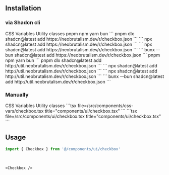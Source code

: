 ## Installation

### via Shadcn cli

<Tabs defaultValue="css-vars" className="w-full">
  <TabsList className="grid w-full grid-cols-2">
    <TabsTrigger value="css-vars">CSS Variables</TabsTrigger>
    <TabsTrigger value="util">Utility classes</TabsTrigger>
  </TabsList>
  <TabsContent value="css-vars">
    <Tabs defaultValue="pnpm" className="w-full">
      <TabsList className="grid w-full grid-cols-4">
        <TabsTrigger value="pnpm">pnpm</TabsTrigger>
        <TabsTrigger value="npm">npm</TabsTrigger>
        <TabsTrigger value="yarn">yarn</TabsTrigger>
        <TabsTrigger value="bun">bun</TabsTrigger>
      </TabsList>
      <TabsContent value="pnpm">
      ```
      pnpm dlx shadcn@latest add https://neobrutalism.dev/r/checkbox.json
      ```
      </TabsContent>
      <TabsContent value="npm">
      ```
      npx shadcn@latest add https://neobrutalism.dev/r/checkbox.json
      ```
      </TabsContent>
      <TabsContent value="yarn">
      ```
      npx shadcn@latest add https://neobrutalism.dev/r/checkbox.json
      ```
      </TabsContent>
      <TabsContent value="bun">
      ```
      bunx --bun shadcn@latest add https://neobrutalism.dev/r/checkbox.json
      ```
      </TabsContent>
    </Tabs>
  </TabsContent>
  <TabsContent value="util">
    <Tabs defaultValue="pnpm" className="w-full">
      <TabsList className="grid w-full grid-cols-4">
        <TabsTrigger value="pnpm">pnpm</TabsTrigger>
        <TabsTrigger value="npm">npm</TabsTrigger>
        <TabsTrigger value="yarn">yarn</TabsTrigger>
        <TabsTrigger value="bun">bun</TabsTrigger>
      </TabsList>
      <TabsContent value="pnpm">
      ```
      pnpm dlx shadcn@latest add http://util.neobrutalism.dev/r/checkbox.json
      ```
      </TabsContent>
      <TabsContent value="npm">
      ```
      npx shadcn@latest add http://util.neobrutalism.dev/r/checkbox.json
      ```
      </TabsContent>
      <TabsContent value="yarn">
      ```
      npx shadcn@latest add http://util.neobrutalism.dev/r/checkbox.json
      ```
      </TabsContent>
      <TabsContent value="bun">
      ```
      bunx --bun shadcn@latest add http://util.neobrutalism.dev/r/checkbox.json
      ```
      </TabsContent>
    </Tabs>
  </TabsContent>
</Tabs>

<br />

### Manually

<Tabs defaultValue="css-vars" className="w-full">
  <TabsList className="grid w-full grid-cols-2">
    <TabsTrigger value="css-vars">CSS Variables</TabsTrigger>
    <TabsTrigger value="util">Utility classes</TabsTrigger>
  </TabsList>
  <TabsContent value="css-vars">
    ```tsx file=<rootDir>/src/components/css-vars/checkbox.tsx title="components/ui/checkbox.tsx"
    ```
  </TabsContent>
  <TabsContent value="util">
    ```tsx file=<rootDir>/src/components/ui/checkbox.tsx title="components/ui/checkbox.tsx"
    ```
  </TabsContent>
</Tabs>

<br />

## Usage

```ts
import { Checkbox } from '@/components/ui/checkbox'
```

<br />

```tsx
<Checkbox />
```